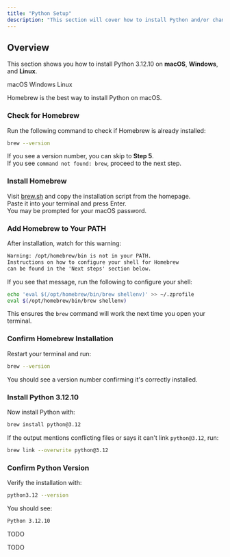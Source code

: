 ```yaml
---
title: "Python Setup"
description: "This section will cover how to install Python and/or change the version."
---
```


## Overview

This section shows you how to install Python 3.12.10 on **macOS**, **Windows**, and **Linux**.

<Tabs defaultValue="mac">

<TabsList>
  <TabsTrigger value="mac">macOS</TabsTrigger>
  <TabsTrigger value="windows">Windows</TabsTrigger>
  <TabsTrigger value="linux">Linux</TabsTrigger>
</TabsList>

<TabsContent value="mac">

Homebrew is the best way to install Python on macOS.

<Steps>

### Check for Homebrew

Run the following command to check if Homebrew is already installed:

```bash
brew --version
```

If you see a version number, you can skip to **Step 5**.  
If you see `command not found: brew`, proceed to the next step.

### Install Homebrew

Visit [brew.sh](https://brew.sh/) and copy the installation script from the homepage.  
Paste it into your terminal and press Enter.  
You may be prompted for your macOS password.

### Add Homebrew to Your PATH

After installation, watch for this warning:

```txt
Warning: /opt/homebrew/bin is not in your PATH.
Instructions on how to configure your shell for Homebrew
can be found in the 'Next steps' section below.
```

If you see that message, run the following to configure your shell:

```bash
echo 'eval $(/opt/homebrew/bin/brew shellenv)' >> ~/.zprofile
eval $(/opt/homebrew/bin/brew shellenv)
```

This ensures the `brew` command will work the next time you open your terminal.

### Confirm Homebrew Installation

Restart your terminal and run:

```bash
brew --version
```

You should see a version number confirming it's correctly installed.

### Install Python 3.12.10

Now install Python with:

```bash
brew install python@3.12
```

If the output mentions conflicting files or says it can't link `python@3.12`, run:

```bash
brew link --overwrite python@3.12
```

### Confirm Python Version

Verify the installation with:

```bash
python3.12 --version
```

You should see:

```txt
Python 3.12.10
```

</Steps>

</TabsContent>

<TabsContent value="windows">

TODO

</TabsContent>

<TabsContent value="linux">

TODO

</TabsContent>

</Tabs>
